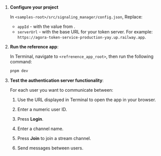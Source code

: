 <PlatformWrapper platform="web">

1. **Configure your project**

    In `<samples-root>/src/signaling_manager/config.json`, Replace:
    - `appId` - with the value from <Link target="_blank" to="{{global.AGORA_CONSOLE_URL}}"><Vg k="CONSOLE" /></Link>.
    - `serverUrl` - with the base URL for your token server. For example: `https://agora-token-service-production-yay.up.railway.app`.


1.  **Run the reference app**:

    In Terminal, navigate to `<refrenence_app_root>`, then run the following command:

      ``` bash
      pnpm dev
      ```

1. **Test the authentication server functionality**:

    For each user you want to communicate between:

    1. Use the URL displayed in Terminal to open the app in your browser.

    1. Enter a numeric user ID.

    1. Press **Login**.

    1. Enter a channel name.

    1. Press **Join** to join a stream channel.

    1. Send messages between users.

</PlatformWrapper>
